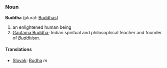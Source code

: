=== Noun ===

'''Buddha''' (plural: [[Buddhas]])

# an enlightened human being
# [[en:Gautama Buddha|Gautama Buddha]]; Indian spiritual and philosophical teacher and founder of ''[[Buddhism]].''

==== Translations ====
*[[Slovak]]: [[Budha]] ''m''